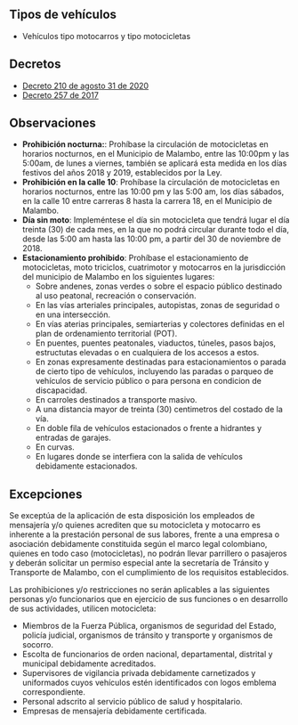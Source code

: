 ## Tipos de vehículos

- Vehículos tipo motocarros y tipo motocicletas

## Decretos

- [Decreto 210 de agosto 31 de 2020](/malambo/decreto-210-de-agosto-31-de-2020.pdf)
- [Decreto 257 de 2017]()

## Observaciones

- **Prohibición nocturna:**: Prohíbase la circulación de motocicletas en horarios nocturnos, en el Municipio de Malambo, entre las 10:00pm y las 5:00am, de lunes a viernes, también se aplicará esta medida en los días festivos del años 2018 y 2019, establecidos por la Ley.
- **Prohibición en la calle 10**: Prohíbase la circulación de motocicletas en horarios nocturnos, entre las 10:00 pm y las 5:00 am, los días sábados, en la calle 10 entre carreras 8 hasta la carrera 18, en el Municipio de Malambo.
- **Día sin moto**: Impleméntese el día sin motocicleta que tendrá lugar el día treinta (30) de cada mes, en la que no podrá circular durante todo el día, desde las 5:00 am hasta las 10:00 pm, a partir del 30 de noviembre de 2018.
- **Estacionamiento prohibido**: Prohíbase el estacionamiento de motocicletas, moto triciclos, cuatrimotor y motocarros en la jurisdicción del municipio de Malambo en los siguientes lugares:
  - Sobre andenes, zonas verdes o sobre el espacio público destinado al uso peatonal, recreación o conservación.
  - En las vías arteriales principales, autopistas, zonas de seguridad o en una intersección.
  - En vías aterias principales, semiarterias y colectores definidas en el plan de ordenamiento territorial (POT).
  - En puentes, puentes peatonales, viaductos, túneles, pasos bajos, estructutas elevadas o en cualquiera de los accesos a estos.
  - En zonas expresamente destinadas para estacionamientos o parada de cierto tipo de vehículos, incluyendo las paradas o parqueo de vehículos de servicio público o para persona en condicion de discapacidad.
  - En carroles destinados a transporte masivo.
  - A una distancia mayor de treinta (30) centimetros del costado de la vía.
  - En doble fila de vehículos estacionados o frente a hidrantes y entradas de garajes.
  - En curvas.
  - En lugares donde se interfiera con la salida de vehículos debidamente estacionados.

## Excepciones

Se exceptúa de la aplicación de esta disposición los empleados de mensajería y/o quienes acrediten que su motocicleta y motocarro es inherente a la prestación personal de sus labores, frente a una empresa o asociación debidamente constituida según el marco legal colombiano, quienes en todo caso (motocicletas), no podrán llevar parrillero o pasajeros y deberán solicitar un permiso especial ante la secretaría de Tránsito y Transporte de Malambo, con el cumplimiento de los requisitos establecidos.

Las prohibiciones y/o restricciones no serán aplicables a las siguientes personas y/o funcionarios que en ejercicio de sus funciones o en desarrollo de sus actividades, utilicen motocicleta:

- Miembros de la Fuerza Pública, organismos de seguridad del Estado, policía judicial, organismos de tránsito y transporte y organismos de socorro.
- Escolta de funcionarios de orden nacional, departamental, distrital y municipal debidamente acreditados.
- Supervisores de vigilancia privada debidamente carnetizados y uniformados cuyos vehículos estén identificados con logos emblema correspondiente.
- Personal adscrito al servicio público de salud y hospitalario.
- Empresas de mensajería debidamente certificada.
